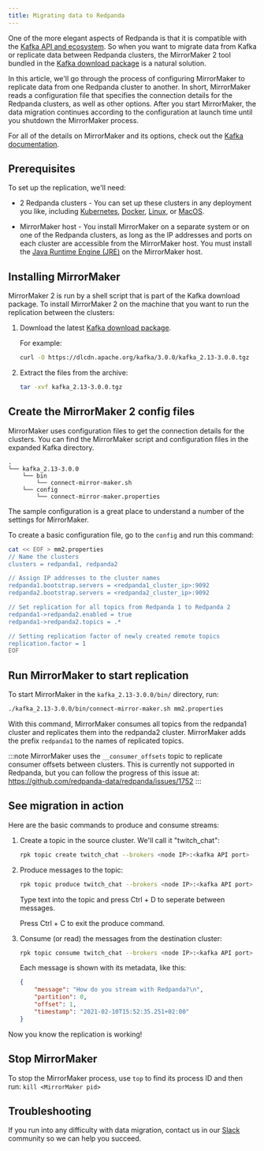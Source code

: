 ```yaml
---
title: Migrating data to Redpanda
---
```


<head>
    <meta name="title" content="Migrating data to Redpanda | Redpanda Docs"/>
    <meta name="description" content="Migrate external data to Redpanda."/>
</head>

One of the more elegant aspects of Redpanda is that it is compatible with the [Kafka API and ecosystem](/docs/development/kafka-clients).
So when you want to migrate data from Kafka or replicate data between Redpanda clusters,
the MirrorMaker 2 tool bundled in the [Kafka download package](https://kafka.apache.org/downloads) is a natural solution.

In this article, we'll go through the process of configuring MirrorMaker to replicate data from one Redpanda cluster to another.
In short, MirrorMaker reads a configuration file that specifies the connection details for the Redpanda clusters, as well as other options.
After you start MirrorMaker, the data migration continues according to the configuration at launch time until you shutdown the MirrorMaker process.

For all of the details on MirrorMaker and its options, check out the [Kafka documentation](https://kafka.apache.org/documentation/#georeplication).

## Prerequisites

To set up the replication, we'll need:

- 2 Redpanda clusters - You can set up these clusters in any deployment you like, including [Kubernetes](/docs/quickstart/kubernetes-qs-dev/), [Docker](/docs/quickstart/quick-start-docker), [Linux](/docs/quickstart/quick-start-linux), or [MacOS](/docs/quickstart/quick-start-macos).

- MirrorMaker host - You install MirrorMaker on a separate system or on one of the Redpanda clusters, as long as the IP addresses and ports on each cluster are accessible from the MirrorMaker host.
You must install the [Java Runtime Engine (JRE)](https://docs.oracle.com/javase/10/install/toc.htm) on the MirrorMaker host.

## Installing MirrorMaker

MirrorMaker 2 is run by a shell script that is part of the Kafka download package.
To install MirrorMaker 2 on the machine that you want to run the replication between the clusters:

1. Download the latest [Kafka download package](https://kafka.apache.org/downloads).

    For example:

    ```bash
    curl -O https://dlcdn.apache.org/kafka/3.0.0/kafka_2.13-3.0.0.tgz
    ```

2. Extract the files from the archive:

    ```bash
    tar -xvf kafka_2.13-3.0.0.tgz
    ```

## Create the MirrorMaker 2 config files

MirrorMaker uses configuration files to get the connection details for the clusters.
You can find the MirrorMaker script and configuration files in the expanded Kafka directory.

```
.
└── kafka_2.13-3.0.0
    └── bin
        └── connect-mirror-maker.sh
    └── config
        └── connect-mirror-maker.properties
```

The sample configuration is a great place to understand a number of the settings for MirrorMaker.

To create a basic configuration file, go to the `config` and run this command:

```bash
cat << EOF > mm2.properties
// Name the clusters
clusters = redpanda1, redpanda2

// Assign IP addresses to the cluster names
redpanda1.bootstrap.servers = <redpanda1_cluster_ip>:9092
redpanda2.bootstrap.servers = <redpanda2_cluster_ip>:9092

// Set replication for all topics from Redpanda 1 to Redpanda 2
redpanda1->redpanda2.enabled = true
redpanda1->redpanda2.topics = .*

// Setting replication factor of newly created remote topics
replication.factor = 1
EOF
```

## Run MirrorMaker to start replication

To start MirrorMaker in the `kafka_2.13-3.0.0/bin/` directory, run:

```bash
./kafka_2.13-3.0.0/bin/connect-mirror-maker.sh mm2.properties
```

With this command, MirrorMaker consumes all topics from the redpanda1 cluster and replicates them into the redpanda2 cluster.
MirrorMaker adds the prefix `redpanda1` to the names of replicated topics.

:::note
MirrorMaker uses the `__consumer_offsets` topic to replicate consumer offsets between clusters. This is currently not supported in Redpanda, but you can follow the progress of this issue at: https://github.com/redpanda-data/redpanda/issues/1752
:::

## See migration in action

Here are the basic commands to produce and consume streams:

1. Create a topic in the source cluster. We'll call it "twitch_chat":

    ```bash
    rpk topic create twitch_chat --brokers <node IP>:<kafka API port>
    ```

1. Produce messages to the topic:

    ```bash
    rpk topic produce twitch_chat --brokers <node IP>:<kafka API port>
    ```

    Type text into the topic and press Ctrl + D to seperate between messages.

    Press Ctrl + C to exit the produce command.

1. Consume (or read) the messages from the destination cluster:

    ```bash
    rpk topic consume twitch_chat --brokers <node IP>:<kafka API port>
    ```
    
    Each message is shown with its metadata, like this:
    
    ```json
    {
        "message": "How do you stream with Redpanda?\n",
        "partition": 0,
        "offset": 1,
        "timestamp": "2021-02-10T15:52:35.251+02:00"
    }
    ```

Now you know the replication is working!

## Stop MirrorMaker

To stop the MirrorMaker process, use `top` to find its process ID and then run: `kill <MirrorMaker pid>`

## Troubleshooting

If you run into any difficulty with data migration, contact us in our [Slack](https://vectorized.io/slack) community so we can help you succeed.
